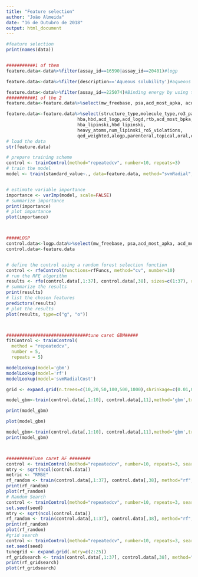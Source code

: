```yaml
---
title: "Feature selection"
author: "João Almeida"
date: "16 de Outubro de 2018"
output: html_document
---
```

```r
#feature selection
print(names(data))


###########1 of them
feature.data<-data%>%filter(assay_id==16590|assay_id==20401)#logp

feature.data<-data%>%filter(description=='Aqueous solubility')#aqueous solubility

feature.data<-data%>%filter(assay_id==225074)#Binding energy by using the equation deltaG obsd = -RT ln KD
###########1 of the 2
feature.data<-feature.data%>%select(mw_freebase, psa,acd_most_apka, acd_most_bpka, hba,hbd,acd_logp,acd_logd,heavy_atoms,rtb,hba_lipinski,mw_monoisotopic, aromatic_rings,full_mwt,mw_monoisotopic,hbd_lipinski, standard_value) 

feature.data<-feature.data%>%select(structure_type,molecule_type,ro3_pass,full_mwt,molecular_species,mw_freebase,psa,acd_most_apka,
                           hba,hbd,acd_logp,acd_logd,rtb,acd_most_bpka,mw_monoisotopic,aromatic_rings,
                           hba_lipinski,hbd_lipinski,
                           heavy_atoms,num_lipinski_ro5_violations,
                           qed_weighted,alogp,parenteral,topical,oral,chirality,prodrug,natural_product,standard_value)
# load the data
str(feature.data)

# prepare training scheme
control <- trainControl(method="repeatedcv", number=10, repeats=3)
# train the model
model <- train(standard_value~., data=feature.data, method="svmRadial", preProcess="scale", trControl=control, na.action = na.omit )


# estimate variable importance
importance <- varImp(model, scale=FALSE)
# summarize importance
print(importance)
# plot importance
plot(importance)



#####LOGP
control.data<-logp.data%>%select(mw_freebase, psa,acd_most_apka, acd_most_bpka, hba,hbd,rtb,mw_monoisotopic, aromatic_rings,full_mwt,standard_value) # 76%
control.data<-feature.data


# define the control using a random forest selection function
control <- rfeControl(functions=rfFuncs, method="cv", number=10)
# run the RFE algorithm
results <- rfe(control.data[,1:37], control.data[,38], sizes=c(1:37), rfeControl=control )
# summarize the results
print(results)
# list the chosen features
predictors(results)
# plot the results
plot(results, type=c("g", "o"))



###############################tune caret GBM#####
fitControl <- trainControl(
  method = "repeatedcv",
  number = 5,
  repeats = 5)

modelLookup(model='gbm')
modelLookup(model='rf')
modelLookup(model='svmRadialCost')

grid <- expand.grid(n.trees=c(10,20,50,100,500,1000),shrinkage=c(0.01,0.05,0.1,0.5),n.minobsinnode = c(3,5,10),interaction.depth=c(1,5,10))

model_gbm<-train(control.data[,1:10], control.data[,11],method='gbm',trControl=fitControl,tuneGrid=grid)

print(model_gbm)

plot(model_gbm)

model_gbm<-train(control.data[,1:10], control.data[,11],method='gbm',trControl=fitControl,tuneLength=10)
print(model_gbm)



##########Tune caret RF ########
control <- trainControl(method="repeatedcv", number=10, repeats=3, search="random")
mtry <- sqrt(ncol(control.data))
metric <- "RMSE"
rf_random <- train(control.data[,1:37], control.data[,38], method="rf", metric=metric, tuneLength=15, trControl=control)
print(rf_random)
plot(rf_random)
# Random Search
control <- trainControl(method="repeatedcv", number=10, repeats=3, search="random")
set.seed(seed)
mtry <- sqrt(ncol(control.data))
rf_random <- train(control.data[,1:37], control.data[,38], method="rf", metric=metric, tuneLength=15, trControl=control, ntree=1500)
print(rf_random)
plot(rf_random)
#grid search
control <- trainControl(method="repeatedcv", number=10, repeats=3, search="grid")
set.seed(seed)
tunegrid <- expand.grid(.mtry=c(2:25))
rf_gridsearch <- train(control.data[,1:37], control.data[,38], method="rf", metric=metric, tuneGrid=tunegrid, trControl=control)
print(rf_gridsearch)
plot(rf_gridsearch)

```

